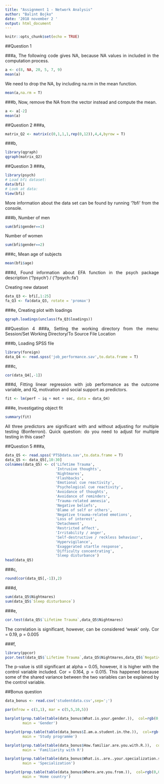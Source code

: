 ```yaml
---
title: "Assignment 1 - Network Analysis"
author: "Balint Bojko"
date: '2018 november 2 '
output: html_document
---
```


```r
knitr::opts_chunk$set(echo = TRUE)
```


<style>
body {
text-align: justify}
</style>

##Question 1

###a,
The following code gives NA, because NA values in included in the computation process.

```r
a <- c(8, NA, 20, 5, 7, 9)
mean(a)
```

We need to drop the NA, by including na.rm in the mean function.

```r
mean(a,na.rm = T)
```

###b,
Now, remove the NA from the vector instead and compute the mean.
```r
a <- a[-2]
mean(a)
```

##Question 2
###a,
```r
matrix_Q2 <- matrix(c(0,1,1,1,rep(0,12)),4,4,byrow = T)
```

###b,
```r
library(qgraph)
qgraph(matrix_Q2)
```

##Question 3
###a,
```r
library(psych)
# Load bfi dataset:
data(bfi)
# Look at data:
View(bfi)
```
More information about the data set can be found by running '?bfi' from the console.

###b,
Number of men
```r
sum(bfi$gender==1)
```
Number of women
```r
sum(bfi$gender==2)
```

###c,
Mean age of subjects
```r
mean(bfi$age)
```

###d,
Found information about EFA function in the psych package description ('?psych') / ('?psych::fa')

Creating new dataset
```r
data_Q3 <- bfi[,1:25]
fa_Q3 <- fa(data_Q3, rotate = 'promax')
```
###e,
Creating plot with loadings
```r
qgraph.loadings(unclass(fa_Q3$loadings))
```


##Question 4
###a,
Setting the working directory from the menu: Session/Set Working Directory/To Source File Location

###b,
Loading SPSS file
```r
library(foreign)
data_Q4 <- read.spss('job_performance.sav',to.data.frame = T)
```

###c,
```r
cor(data_Q4[,-1])
```

###d,
Fitting linear regression with job performance as the outcome variable, and IQ, motivation and social support as predictors.
```r
fit <- lm(perf ~ iq + mot + soc, data = data_Q4)
```

###e,
Investigating object fit
```r
summary(fit)
```

All three predictors are significant with and without adjusting for multiple testing (Bonferroni). Quick question: do you need to adjust for multiple testing in this case?


##Question 5
###a,
```r
data_Q5 <- read.spss('PTSDdata.sav',to.data.frame = T)
data_Q5 <- data_Q5[,10:30]
colnames(data_Q5) <- c('Lifetime Trauma',
                       'Intrusive thoughts',
                       'Nightmares',
                       'Flashbacks',
                       'Emotional cue reactivity',
                       'Psychological cue reactivity',
                       'Avoidance of thoughts',
                       'Avoidance of reminders',
                       'Trauma-related amnesia',
                       'Negative beliefs',
                       'Blame of self or others',
                       'Negative trauma-related emotions',
                       'Loss of interest',
                       'Detachment',
                       'Restricted affect',
                       'Irritability / anger',
                       'Self-destructive / reckless behaviour',
                       'Hypervigilance',
                       'Exaggerated startle response',
                       'Difficulty concentrating',
                       'Sleep disturbance')
head(data_Q5)
```
###c,
```r
round(cor(data_Q5[,-1]),2)
```


###d,
```r
sum(data_Q5$Nightmares)
sum(data_Q5$`Sleep disturbance`)
```

###e,
```r
cor.test(data_Q5$`Lifetime Trauma`,data_Q5$Nightmares)
```
The correlation is significant, however, can be considered 'weak' only. Cor = 0.19, p = 0.005

###f,
```r
library(ppcor)
pcor.test(data_Q5$`Lifetime Trauma`,data_Q5$Nightmares,data_Q5$`Negative trauma-related emotions`)
```
The p-value is still significant at alpha = 0.05, however, it is higher with the control variable included. Cor = 0.164, p = 0.015. This happened because some of the shared variance between the two variables can be explained by the control variable.

##Bonus question
```r
data_bonus <- read.csv('studentdata.csv',sep=';')

par(mfrow = c(1,1), mar = c(5,5,10,5))

barplot(prop.table(table(data_bonus$What.is.your.gender.)),  col=rgb(0,0,1,1/4),
        main = 'Gender')

barplot(prop.table(table(data_bonus$I.am.a.student.in.the.)),  col=rgb(0,0,1,1/4),
        main = 'Study programme')

barplot(prop.table(table(data_bonus$How.familiar.are.you.with.R.)),  col=rgb(0,0,1,1/4),
        main = 'Familiarity with R')

barplot(prop.table(table(data_bonus$What.is..are..your.specialization.s..)),  col=rgb(0,0,1,1/4),
        main = 'Specialization')

barplot(prop.table(table(data_bonus$Where.are.you.from.)),  col=rgb(0,0,1,1/4),
        main = 'Home country')

```





